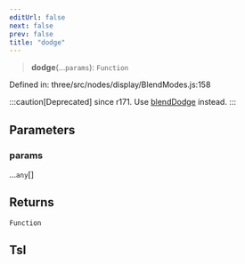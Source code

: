 ```yaml
---
editUrl: false
next: false
prev: false
title: "dodge"
---
```


> **dodge**(...`params`): `Function`

Defined in: three/src/nodes/display/BlendModes.js:158

:::caution[Deprecated]
since r171. Use [blendDodge](Three.WebGPU.TSL.blendDodge.html) instead.
:::

## Parameters

### params

...`any`[]

## Returns

`Function`

## Tsl
